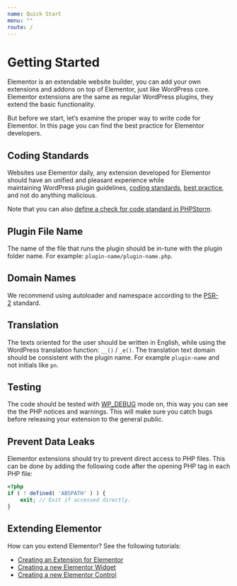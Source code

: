 ```yaml
---
name: Quick Start
menu: ""
route: /
---
```

# Getting Started

Elementor is an extendable website builder, you can add your own extensions and addons on top of Elementor, just like WordPress core. Elementor extensions are the same as regular WordPress plugins, they extend the basic functionality.

But before we start, let’s examine the proper way to write code for Elementor. In this page you can find the best practice for Elementor developers.



## Coding Standards

Websites use Elementor daily, any extension developed for Elementor should have an unified and pleasant experience while maintaining WordPress plugin guidelines, [coding standards](https://make.wordpress.org/core/handbook/best-practices/coding-standards/), [best practice](https://make.wordpress.org/core/handbook/best-practices/), and not do anything malicious.

Note that you can also [define a check for code standard in PHPStorm](https://kellenmace.com/set-up-php-codesniffer-in-phpstorm-with-wordpress-coding-standards/).

## Plugin File Name

The name of the file that runs the plugin should be in-tune with the plugin folder name. For example: `plugin-name/plugin-name.php`.

## Domain Names

We recommend using autoloader and namespace according to the [PSR-2](http://www.php-fig.org/psr/psr-2/) standard.

## Translation

The texts oriented for the user should be written in English, while using the WordPress translation function: `__()` / `_e()`. The translation text domain should be consistent with the plugin name. For example `plugin-name` and not initials like `pn`.

## Testing

The code should be tested with [WP_DEBUG](https://codex.wordpress.org/Debugging_in_WordPress "WP_DEBUG mode") mode on, this way you can see the the PHP notices and warnings. This will make sure you catch bugs before releasing your extension to the general public.

## Prevent Data Leaks

Elementor extensions should try to prevent direct access to PHP files. This can be done by adding the following code after the opening PHP tag in each PHP file:

```php
<?php
if ( ! defined( 'ABSPATH' ) ) {
	exit; // Exit if accessed directly.
}
```

## Extending Elementor

How can you extend Elementor? See the following tutorials:

* [Creating an Extension for Elementor](https://developers.elementor.com/creating-an-extension-for-elementor/)
* [Creating a new Elementor Widget](https://developers.elementor.com/creating-a-new-widget/)
* [Creating a new Elementor Control](https://developers.elementor.com/creating-a-new-control/)